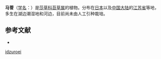 {{Speciesbox
| name = 马菅
| status = 
| status_system = 
| image =
| genus = Carex
| species = idzuroei
| authority = Franch. et Savat.
}}

'''马菅'''（[[学名|学名]]：{{lang|la|''Carex idzuroei''}}）是[[莎草科|莎草科]][[苔草属|苔草属]]的植物。分布在[[日本|日本]]以及[[中国大陆|中国大陆]]的[[江苏省|江苏省]]等地，多生在湖边潮湿地和河边，目前尚未由人工引种栽培。

== 参考文献 ==
<div class="references-small">
* {{cite web| url =http://www.bioinfo.cn/db05/KmzwSpecies.php?action=view&id=6703| title =马菅| work =《中国高等植物数据库全库》| publisher =中国科学院微生物研究所| author =昆明植物研究所| accessdate =2009-02-24| deadurl =yes| archiveurl =https://web.archive.org/web/20160305101727/http://www.bioinfo.cn/db05/KmzwSpecies.php?action=view&id=6703| archivedate =2016-03-05}}
</div>
{{Taxonbar|from=Q2938501}}

{{DEFAULTSORT:Carex idzuroei}}
[[Category:薹草属|idzuroei]]


{{Carex-stub}}